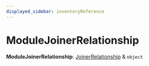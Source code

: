 ```yaml
---
displayed_sidebar: inventoryReference
---
```



# ModuleJoinerRelationship

 **ModuleJoinerRelationship**: [JoinerRelationship](inventory.JoinerRelationship.mdx) & `object`
